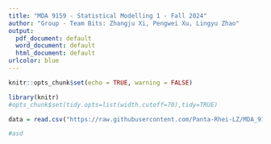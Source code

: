 ```yaml
---
title: "MDA 9159 - Statistical Modelling 1 - Fall 2024"
author: "Group - Team Bits: Zhangju Xi, Pengwei Xu, Lingyu Zhao"
output:
  pdf_document: default
  word_document: default
  html_document: default
urlcolor: blue
---
```


```r
knitr::opts_chunk$set(echo = TRUE, warning = FALSE)
```

```r
library(knitr)
#opts_chunk$set(tidy.opts=list(width.cutoff=70),tidy=TRUE)
```

\newpage


```r
data = read.csv("https://raw.githubusercontent.com/Panta-Rhei-LZ/MDA_9159_Team_Bits_Project/refs/heads/main/Team_Bits_Data.csv")
```

```r
#asd
```

